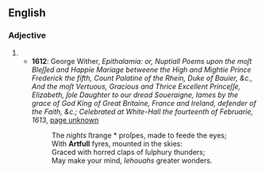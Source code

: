 ==English==

===Adjective===
{{en-adj}}

# {{obsolete spelling of|artful}}
#* '''1612''': George Wither, ''Epithalamia: or, Nuptiall Poems upon the moſt Bleſſed and Happie Mariage betweene the High and Mightie Prince Frederick the fifth, Count Palatine of the Rhein, Duke of Bauier, &c., And the moſt Vertuous, Gracious and Thrice Excellent Princeſſe, Elizabeth, ſole Daughter to our dread Soueraigne, Iames by the grace of God King of Great Britaine, France and Ireland, defender of the Faith, &c.; Celebrated at White-Hall the fourteenth of Februarie, 1613'', <span class="plainlinks">[http://books.google.co.uk/books?id=Wlj902XoqkkC&pg=PT18&dq=%22artfull%22&hl=en&ei=DbhZTJyTAYj44ganp6CKDQ&sa=X&oi=book_result&ct=result&resnum=4&ved=0CDkQ6AEwAw#v=onepage&q=%22artfull%22&f=false page unknown]</span>
#*: The ''nights'' ſtrange * proſpe{{ctlig}}s, made to feede the eyes;<br/>With '''Artfull''' fyres, mounted in the s&#x200d;kies:<br/>Graced with horred claps of ſulphury thunders;<br/>May make your mind, ''Iehouahs'' greater wonders.